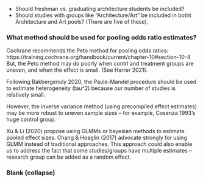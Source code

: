 * Should freshman vs. graduating architecture students be included?
* Should studies with groups like "Architecture/Art" be included in botht Architecture and Art pools? (There are five of these).

### What method should be used for pooling odds ratio estimates? {.active}
Cochrane recommends the Peto method for pooling odds ratios:
https://training.cochrane.org/handbook/current/chapter-10#section-10-4
But, the Peto method may do poorly when contrl and treatment groups are uneven, and when the effect is small. (See Harrer 2021).

Following Bakbergenuly 2020, the Paule-Mandel procedure should be used to estimate heterogeneity (tau^2) because our number of studies is relatively small.

However, the inverse variance method (using precompiled effect estimates) may be more robust to uneven sample sizes -- for example, Cosenza 1993's huge control group.

Xu & Li (2020) propose using GLMMs or bayesian methods to estimate pooled effect sizes. Chang & Hoaglin (2017) advocate strongly for using GLMM instead of traditional approaches. This approach could also enable us to address the fact that some studies/groups have multiple estimates -- research group can be added as a random effect.

### Blank (collapse) {.active}
